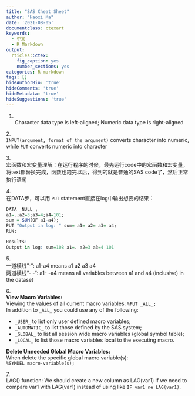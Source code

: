 ```yaml
---
title: "SAS Cheat Sheet"
author: "Haoxi Ma"
date: '2021-08-05'
documentclass: ctexart
keywords:
  - 中文
  - R Markdown
output:
  rticles::ctex:
    fig_caption: yes
    number_sections: yes
categories: R markdown
tags: []
hideAuthorBio: 'true'
hideComments: 'true'
hideMetadata: 'true'
hideSuggestions: 'true'
---
```


1. <br>
Character data type is left-aligned; Numeric data type is right-aligned

2.<br>
`INPUT(argument, format of the argument)` converts character into numeric, while `PUT` converts numeric into character

3.<br>
宏函数和宏变量理解：在运行程序的时候，最先运行code中的宏函数和宏变量，将text都替换完成，函数也跑完以后，得到的就是普通的SAS code了，然后正常执行语句

4.<br>
在DATA步，可以用 `PUT` statement直接在log中输出想要的结果：
```r
DATA _NULL_;
a1=.;a2=3;a3=4;a4=101;
sum = SUM(OF a1-a4);
PUT "Output in log: " sum= a1= a2= a3= a4;
RUN;

Results:
Output in log: sum=108 a1=. a2=3 a3=4 101
```

5.<br>
一道横线"-": a1-a4 means a1 a2 a3 a4<br>
两道横线"- -": a1- -a4 means all variables between a1 and a4 (inclusive) in the dataset

6.<br>
**View Macro Variables:**<br>
Viewing the values of all current macro variables: `%PUT _ALL_;`<br>
In addition to `_ALL_` you could use any of the following:<br>

* `_USER_` to list only user defined macro variables;
* `_AUTOMATIC_` to list those defined by the SAS system;
* `_GLOBAL_` to list all session wide macro variables (global symbol table);
* `_LOCAL_` to list those macro variables local to the executing macro.

**Delete Unneeded Global Macro Variables:**<br>
When delete the specific global macro variable(s): <br>
`%SYMDEL macro-variable(s);`<br>

7.<br>
LAG() function: We should create a new column as LAG(var1) if we need to compare var1 with LAG(var1) instead of using like `IF var1 ne LAG(var1)`.














